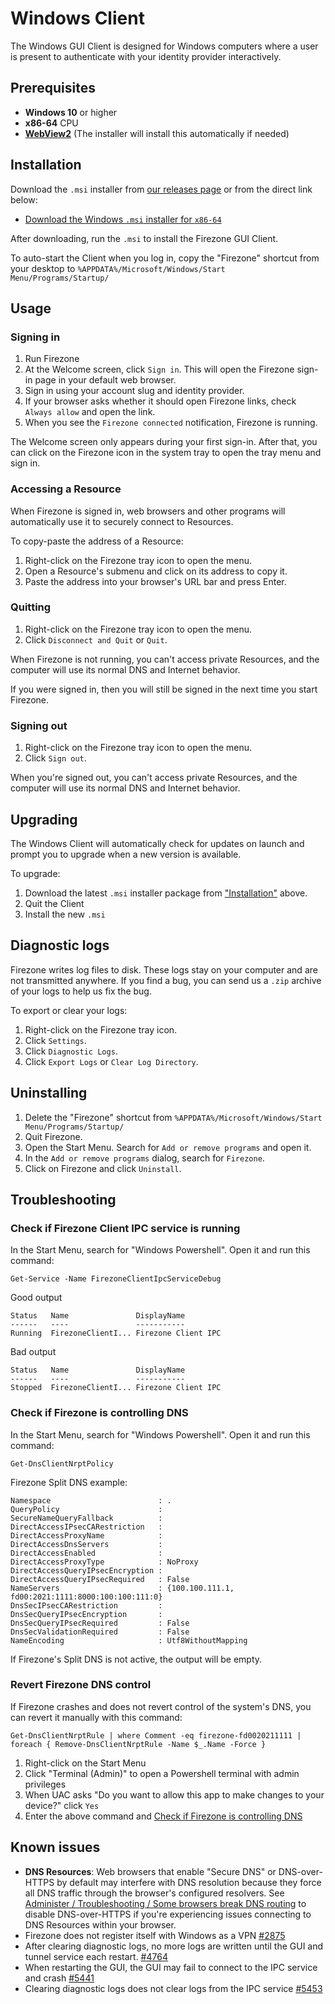 
# Windows Client

The Windows GUI Client is designed for Windows computers where a user is present
to authenticate with your identity provider interactively.

## Prerequisites

- **Windows 10** or higher
- **x86-64** CPU
- [**WebView2**](https://developer.microsoft.com/en-us/microsoft-edge/webview2/)
  (The installer will install this automatically if needed)

## Installation

Download the `.msi` installer from
[our releases page](https://github.com/firezone/firezone/releases) or from the
direct link below:

- [Download the Windows `.msi` installer for `x86-64`](/dl/firezone-client-gui-windows/latest/x86_64)

After downloading, run the `.msi` to install the Firezone GUI Client.

To auto-start the Client when you log in, copy the "Firezone" shortcut from your
desktop to `%APPDATA%/Microsoft/Windows/Start Menu/Programs/Startup/`

## Usage

### Signing in

1. Run Firezone
1. At the Welcome screen, click `Sign in`. This will open the Firezone sign-in
   page in your default web browser.
1. Sign in using your account slug and identity provider.
1. If your browser asks whether it should open Firezone links, check
   `Always allow` and open the link.
1. When you see the `Firezone connected` notification, Firezone is running.

The Welcome screen only appears during your first sign-in. After that, you can
click on the Firezone icon in the system tray to open the tray menu and sign in.

### Accessing a Resource

When Firezone is signed in, web browsers and other programs will automatically
use it to securely connect to Resources.

To copy-paste the address of a Resource:

1. Right-click on the Firezone tray icon to open the menu.
1. Open a Resource's submenu and click on its address to copy it.
1. Paste the address into your browser's URL bar and press Enter.

### Quitting

1. Right-click on the Firezone tray icon to open the menu.
1. Click `Disconnect and Quit` or `Quit`.

When Firezone is not running, you can't access private Resources, and the
computer will use its normal DNS and Internet behavior.

If you were signed in, then you will still be signed in the next time you start
Firezone.

### Signing out

1. Right-click on the Firezone tray icon to open the menu.
1. Click `Sign out`.

When you're signed out, you can't access private Resources, and the computer
will use its normal DNS and Internet behavior.

## Upgrading

The Windows Client will automatically check for updates on launch and prompt you
to upgrade when a new version is available.

To upgrade:

1. Download the latest `.msi` installer package from
   ["Installation"](#installation) above.
1. Quit the Client
1. Install the new `.msi`

## Diagnostic logs

Firezone writes log files to disk. These logs stay on your computer and are not
transmitted anywhere. If you find a bug, you can send us a `.zip` archive of
your logs to help us fix the bug.

To export or clear your logs:

1. Right-click on the Firezone tray icon.
1. Click `Settings`.
1. Click `Diagnostic Logs`.
1. Click `Export Logs` or `Clear Log Directory`.

## Uninstalling

1. Delete the "Firezone" shortcut from
   `%APPDATA%/Microsoft/Windows/Start Menu/Programs/Startup/`
1. Quit Firezone.
1. Open the Start Menu. Search for `Add or remove programs` and open it.
1. In the `Add or remove programs` dialog, search for `Firezone`.
1. Click on Firezone and click `Uninstall`.

## Troubleshooting

### Check if Firezone Client IPC service is running

In the Start Menu, search for "Windows Powershell". Open it and run this
command:

```pwsh
Get-Service -Name FirezoneClientIpcServiceDebug
```

Good output

```text
Status   Name               DisplayName
------   ----               -----------
Running  FirezoneClientI... Firezone Client IPC
```

Bad output

```text
Status   Name               DisplayName
------   ----               -----------
Stopped  FirezoneClientI... Firezone Client IPC
```

### Check if Firezone is controlling DNS

In the Start Menu, search for "Windows Powershell". Open it and run this
command:

```pwsh
Get-DnsClientNrptPolicy
```

Firezone Split DNS example:

```text
Namespace                        : .
QueryPolicy                      :
SecureNameQueryFallback          :
DirectAccessIPsecCARestriction   :
DirectAccessProxyName            :
DirectAccessDnsServers           :
DirectAccessEnabled              :
DirectAccessProxyType            : NoProxy
DirectAccessQueryIPsecEncryption :
DirectAccessQueryIPsecRequired   : False
NameServers                      : {100.100.111.1, fd00:2021:1111:8000:100:100:111:0}
DnsSecIPsecCARestriction         :
DnsSecQueryIPsecEncryption       :
DnsSecQueryIPsecRequired         : False
DnsSecValidationRequired         : False
NameEncoding                     : Utf8WithoutMapping
```

If Firezone's Split DNS is not active, the output will be empty.

### Revert Firezone DNS control

If Firezone crashes and does not revert control of the system's DNS, you can
revert it manually with this command:

```pwsh
Get-DnsClientNrptRule | where Comment -eq firezone-fd0020211111 | foreach { Remove-DnsClientNrptRule -Name $_.Name -Force }
```

1. Right-click on the Start Menu
1. Click "Terminal (Admin)" to open a Powershell terminal with admin privileges
1. When UAC asks "Do you want to allow this app to make changes to your device?"
   click `Yes`
1. Enter the above command and
   [Check if Firezone is controlling DNS](#check-if-firezone-is-controlling-dns)

## Known issues

- **DNS Resources**: Web browsers that enable "Secure DNS" or DNS-over-HTTPS by
  default may interfere with DNS resolution because they force all DNS traffic
  through the browser's configured resolvers. See
  [Administer / Troubleshooting / Some browsers break DNS routing](/kb/administer/troubleshooting#some-browsers-break-dns-routing)
  to disable DNS-over-HTTPS if you're experiencing issues connecting to DNS
  Resources within your browser.
- Firezone does not register itself with Windows as a VPN
  [#2875](https://github.com/firezone/firezone/issues/2875)
- After clearing diagnostic logs, no more logs are written until the GUI and
  tunnel service each restart.
  [#4764](https://github.com/firezone/firezone/issues/4764)
- When restarting the GUI, the GUI may fail to connect to the IPC service and
  crash [#5441](https://github.com/firezone/firezone/issues/5441)
- Clearing diagnostic logs does not clear logs from the IPC service [#5453](https://github.com/firezone/firezone/issues/5453)

<SupportOptions />
